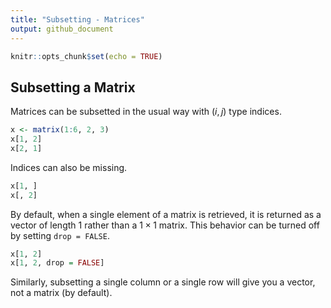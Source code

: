 ```yaml
---
title: "Subsetting - Matrices"
output: github_document
---
```


```r
knitr::opts_chunk$set(echo = TRUE)
```

## Subsetting a Matrix

Matrices can be subsetted in the usual way with $(i,j)$ type indices.

```r
x <- matrix(1:6, 2, 3)
x[1, 2]
x[2, 1]
```

Indices can also be missing.

```r
x[1, ]
x[, 2]
```

By default, when a single element of a matrix is retrieved, it is returned as a vector of length 1 rather than a $1\times1$ matrix. This behavior can be turned off by setting `drop = FALSE`.

```r
x[1, 2]
x[1, 2, drop = FALSE]
```

Similarly, subsetting a single column or a single row will give you a vector, not a matrix (by default).